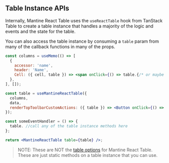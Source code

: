 
<Head>
  <title>Table Instance APIs - Mantine React Table Docs</title>
  <meta
    name="description"
    content="All the table instance methods and objects that can be accessed from the table instance in Mantine React Table"
  />
  <meta
    property="og:title"
    content="Mantine React Table Table Instance API Reference"
  />
  <meta
    property="og:description"
    content="A reference of all the table instance api methods and objects that can be used in Mantine React Table"
  />
</Head>

## Table Instance APIs

Internally, Mantine React Table uses the `useReactTable` hook from TanStack Table to create a table instance that handles a majority of the logic and events and the state for the table.

You can also access the table instance by consuming a `table` param from many of the callback functions in many of the props.

```jsx
const columns = useMemo(() => [
  {
    accessor: 'name',
    header: 'Name',
    Cell: ({ cell, table }) => <span onClick={() => table.{/* or maybe here */}}></span>,
  },
], []);

const table = useMantineReactTable({
  columns,
  data,
  renderTopToolbarCustomActions: ({ table }) => <Button onClick={() => table{/* or maybe here */}}>Click Me</Button>,
});

const someEventHandler = () => {
  table. //call any of the table instance methods here
};

return <MantineReactTable table={table} />;
```

> NOTE: These are NOT the [table options](/docs/api/table-options) for Mantine React Table. These are just static methods on a table instance that you can use.

<TableInstanceAPIsTable />

<SourceCode />
